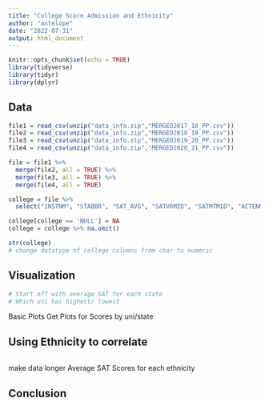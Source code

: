 ---
title: "College Score Admission and Ethnicity"
author: "antelope"
date: "2022-07-31"
output: html_document
---

```{r setup, include=FALSE}
knitr::opts_chunk$set(echo = TRUE)
library(tidyverse)
library(tidyr)
library(dplyr)
```

## Data
```{r}
file1 = read_csv(unzip("data_info.zip","MERGED2017_18_PP.csv"))
file2 = read_csv(unzip("data_info.zip","MERGED2018_19_PP.csv"))
file3 = read_csv(unzip("data_info.zip","MERGED2019_20_PP.csv"))
file4 = read_csv(unzip("data_info.zip","MERGED2020_21_PP.csv"))

file = file1 %>%
  merge(file2, all = TRUE) %>% 
  merge(file3, all = TRUE) %>% 
  merge(file4, all = TRUE)

college = file %>% 
  select("INSTNM", "STABBR", "SAT_AVG", "SATVRMID", "SATMTMID", "ACTENMID", "ACTMTMID", "UGDS_WHITE", "UGDS_BLACK", "UGDS_HISP", "UGDS_ASIAN","UGDS_NHPI","UGDS_2MOR","UGDS_NRA")

college[college == 'NULL'] = NA
college = college %>% na.omit()

str(college)
# change datatype of college columns from char to numeric
```

## Visualization
```{r}

# Start off with average SAT for each state
# Which uni has highest/ lowest
```
Basic Plots
Get Plots for Scores by uni/state

## Using Ethnicity to correlate

```{r}

```
make data longer
Average SAT Scores for each ethnicity

## Conclusion
